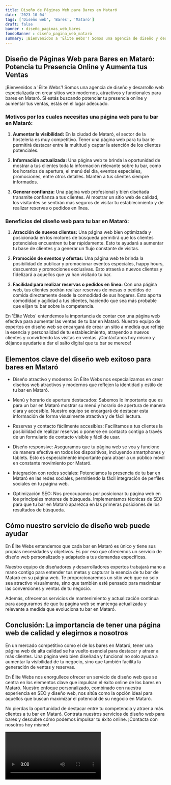 ```yaml
---
title: Diseño de Páginas Web para Bares en Mataró
date: '2023-10-04'
tags: ['Diseño web', 'Bares', 'Mataró']
draft: false
banner : diseño_paginas_web_bares
fondoBanner : diseño_pagina_web_mataró
summary: ¡Bienvenidos a 'Élite Webs'! Somos una agencia de diseño y desarrollo web especializada en crear sitios web modernos, atractivos y funcionales para bares en Mataró. Si estás buscando potenciar tu presencia online y aumentar tus ventas, estás en el lugar adecuado.
---
```


## Diseño de Páginas Web para Bares en Mataró: Potencia tu Presencia Online y Aumenta tus Ventas

¡Bienvenidos a 'Élite Webs'! Somos una agencia de diseño y desarrollo web especializada en crear sitios web modernos, atractivos y funcionales para bares en Mataró. Si estás buscando potenciar tu presencia online y aumentar tus ventas, estás en el lugar adecuado.

### Motivos por los cuales necesitas una página web para tu bar en Mataró:

1. **Aumentar la visibilidad:** En la ciudad de Mataró, el sector de la hostelería es muy competitivo. Tener una página web para tu bar te permitirá destacar entre la multitud y captar la atención de los clientes potenciales.

2. **Información actualizada:** Una página web te brinda la oportunidad de mostrar a tus clientes toda la información relevante sobre tu bar, como los horarios de apertura, el menú del día, eventos especiales, promociones, entre otros detalles. Mantén a tus clientes siempre informados.

3. **Generar confianza:** Una página web profesional y bien diseñada transmite confianza a tus clientes. Al mostrar un sitio web de calidad, los visitantes se sentirán más seguros de visitar tu establecimiento y de realizar reservas o pedidos en línea.

### Beneficios del diseño web para tu bar en Mataró:

1. **Atracción de nuevos clientes:** Una página web bien optimizada y posicionada en los motores de búsqueda permitirá que los clientes potenciales encuentren tu bar rápidamente. Esto te ayudará a aumentar tu base de clientes y a generar un flujo constante de visitas.

2. **Promoción de eventos y ofertas:** Una página web te brinda la posibilidad de publicar y promocionar eventos especiales, happy hours, descuentos y promociones exclusivas. Esto atraerá a nuevos clientes y fidelizará a aquellos que ya han visitado tu bar.

3. **Facilidad para realizar reservas o pedidos en línea:** Con una página web, tus clientes podrán realizar reservas de mesas o pedidos de comida directamente desde la comodidad de sus hogares. Esto aporta comodidad y agilidad a tus clientes, haciendo que sea más probable que elijan tu bar sobre la competencia.

En 'Élite Webs' entendemos la importancia de contar con una página web efectiva para aumentar las ventas de tu bar en Mataró. Nuestro equipo de expertos en diseño web se encargará de crear un sitio a medida que refleje la esencia y personalidad de tu establecimiento, atrayendo a nuevos clientes y convirtiendo las visitas en ventas. ¡Contáctanos hoy mismo y déjanos ayudarte a dar el salto digital que tu bar se merece!

<GifSeo />

<Cta />

## Elementos clave del diseño web exitoso para bares en Mataró

- Diseño atractivo y moderno: En Élite Webs nos especializamos en crear diseños web atractivos y modernos que reflejen la identidad y estilo de tu bar en Mataró.

- Menú y horario de apertura destacados: Sabemos lo importante que es para un bar en Mataró mostrar su menú y horario de apertura de manera clara y accesible. Nuestro equipo se encargará de destacar esta información de forma visualmente atractiva y de fácil lectura.

- Reservas y contacto fácilmente accesibles: Facilitamos a tus clientes la posibilidad de realizar reservas o ponerse en contacto contigo a través de un formulario de contacto visible y fácil de usar.

- Diseño responsive: Aseguramos que tu página web se vea y funcione de manera efectiva en todos los dispositivos, incluyendo smartphones y tablets. Esto es especialmente importante para atraer a un público móvil en constante movimiento por Mataró.

- Integración con redes sociales: Potenciamos la presencia de tu bar en Mataró en las redes sociales, permitiendo la fácil integración de perfiles sociales en tu página web.

- Optimización SEO: Nos preocupamos por posicionar tu página web en los principales motores de búsqueda. Implementamos técnicas de SEO para que tu bar en Mataró aparezca en las primeras posiciones de los resultados de búsqueda.

## Cómo nuestro servicio de diseño web puede ayudar

En Élite Webs entendemos que cada bar en Mataró es único y tiene sus propias necesidades y objetivos. Es por eso que ofrecemos un servicio de diseño web personalizado y adaptado a tus demandas específicas.

Nuestro equipo de diseñadores y desarrolladores expertos trabajará mano a mano contigo para entender tus metas y capturar la esencia de tu bar de Mataró en su página web. Te proporcionaremos un sitio web que no solo sea atractivo visualmente, sino que también esté pensado para maximizar las conversiones y ventas de tu negocio.

Además, ofrecemos servicios de mantenimiento y actualización continua para asegurarnos de que tu página web se mantenga actualizada y relevante a medida que evoluciona tu bar en Mataró.

## Conclusión: La importancia de tener una página web de calidad y elegirnos a nosotros

En un mercado competitivo como el de los bares en Mataró, tener una página web de alta calidad se ha vuelto esencial para destacar y atraer a más clientes. Una página web bien diseñada y funcional no solo ayuda a aumentar la visibilidad de tu negocio, sino que también facilita la generación de ventas y reservas.

En Élite Webs nos enorgullece ofrecer un servicio de diseño web que se centra en los elementos clave que impulsan el éxito online de los bares en Mataró. Nuestro enfoque personalizado, combinado con nuestra experiencia en SEO y diseño web, nos sitúa como la opción ideal para aquellos que buscan maximizar el potencial de su negocio en Mataró.

No pierdas la oportunidad de destacar entre tu competencia y atraer a más clientes a tu bar en Mataró. Contrata nuestros servicios de diseño web para bares y descubre cómo podemos impulsar tu éxito online. ¡Contacta con nosotros hoy mismo!

<Video />

<CtaBot job='Bares' city='Mataró'/>

<Gmaps query='Mataró+españa+maps' />
